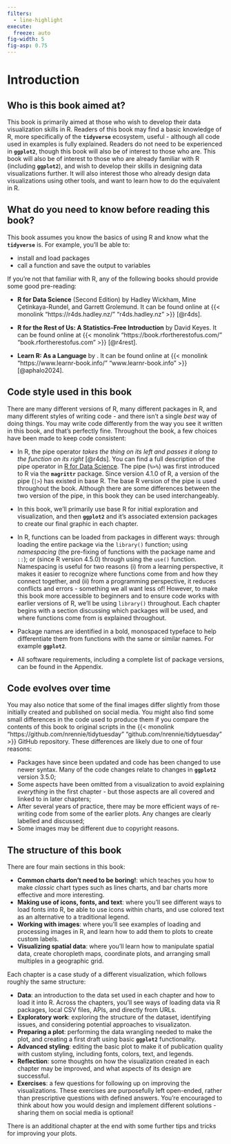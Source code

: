 ```yaml
---
filters:
  - line-highlight
execute: 
  freeze: auto
fig-width: 5
fig-asp: 0.75
---
```


# Introduction {#sec-intro}

## Who is this book aimed at?

This book is primarily aimed at those who wish to develop their data visualization skills in R. Readers of this book may find a basic knowledge of R, more specifically of the **`tidyverse`** ecosystem, useful - although all code used in examples is fully explained. Readers do not need to be experienced in **`ggplot2`**, though this book will also be of interest to those who are. This book will also be of interest to those who are already familiar with R (including **`ggplot2`**), and wish to develop their skills in designing data visualizations further. It will also interest those who already design data visualizations using other tools, and want to learn how to do the equivalent in R.

## What do you need to know before reading this book?

This book assumes you know the basics of using R and know what the **`tidyverse`** is. For example, you'll be able to:

* install and load packages
* call a function and save the output to variables

If you're not that familiar with R, any of the following books should provide some good pre-reading:

* **R for Data Science** (Second Edition) by Hadley Wickham, Mine Çetinkaya-Rundel, and Garrett Grolemund. It can be found online at {{< monolink "https://r4ds.hadley.nz/" "r4ds.hadley.nz" >}} [@r4ds].

* **R for the Rest of Us: A Statistics-Free Introduction** by David Keyes. It can be found online at {{< monolink "https://book.rfortherestofus.com/" "book.rfortherestofus.com" >}} [@r4rest].

* **Learn R: As a Language** by . It can be found online at {{< monolink "https://www.learnr-book.info/" "www.learnr-book.info" >}} [@aphalo2024].

## Code style used in this book

There are many different versions of R, many different packages in R, and many different styles of writing code - and there isn't a single *best* way of doing things. You may write code differently from the way you see it written in this book, and that's perfectly fine. Throughout the book, a few choices have been made to keep code consistent:

* In R, the pipe operator *takes the thing on its left and passes it along to the function on its right* [@r4ds]. You can find a full description of the pipe operator in [R for Data Science](https://r4ds.hadley.nz/data-transform#sec-the-pipe). The pipe (`%>%`) was first introduced to R via the **`magrittr`** package. Since version 4.1.0 of R, a version of the pipe (`|>`) has existed in base R. The base R version of the pipe is used throughout the book. Although there are some differences between the two version of the pipe, in this book they can be used interchangeably.

\index{pipe} \index{magrittr}

* In this book, we'll primarily use base R for initial exploration and visualization, and then **`ggplot2`** and it's associated extension packages to create our final graphic in each chapter.

* In R, functions can be loaded from packages in different ways: through loading the entire package via the `library()` function; using *namespacing* (the pre-fixing of functions with the package name and `::`); or (since R version 4.5.0) through using the `use()` function. Namespacing is useful for two reasons (i) from a learning perspective, it makes it easier to recognize where functions come from and how they connect together, and (ii) from a programming perspective, it reduces conflicts and errors - something we all want less of! However, to make this book more accessible to beginners and to ensure code works with earlier versions of R, we'll be using `library()` throughout. Each chapter begins with a section discussing which packages will be used, and where functions come from is explained throughout.

\index{namespacing} \index{base!use}

* Package names are identified in a bold, monospaced typeface to help differentiate them from functions with the same or similar names. For example **`ggplot2`**. 

* All software requirements, including a complete list of package versions, can be found in the Appendix.

## Code evolves over time

You may also notice that some of the final images differ slightly from those initially created and published on social media. You might also find some small differences in the code used to produce them if you compare the contents of this book to original scripts in the {{< monolink "https://github.com/nrennie/tidytuesday" "github.com/nrennie/tidytuesday" >}} GitHub repository. These differences are likely due to one of four reasons: 

* Packages have since been updated and code has been changed to use newer syntax. Many of the code changes relate to changes in **`ggplot2`** version 3.5.0;
* Some aspects have been omitted from a visualization to avoid explaining *everything* in the first chapter - but those aspects are all covered and linked to in later chapters;
* After several years of practice, there may be more efficient ways of re-writing code from some of the earlier plots. Any changes are clearly labelled and discussed;
* Some images may be different due to copyright reasons.

## The structure of this book

There are four main sections in this book:

* **Common charts don't need to be boring!**: which teaches you how to make *classic* chart types such as lines charts, and bar charts more effective and more interesting.
* **Making use of icons, fonts, and text**: where you'll see different ways to load fonts into R, be able to use icons within charts, and use colored text as an alternative to a traditional legend.
* **Working with images**: where you'll see examples of loading and processing images in R, and learn how to add them to plots to create custom labels.
* **Visualizing spatial data**: where you'll learn how to manipulate spatial data, create choropleth maps, coordinate plots, and arranging small multiples in a geographic grid.

Each chapter is a case study of a different visualization, which follows roughly the same structure:

* **Data**: an introduction to the data set used in each chapter and how to load it into R. Across the chapters, you'll see ways of loading data via R packages, local CSV files, APIs, and directly from URLs.
* **Exploratory work**: exploring the structure of the dataset, identifying issues, and considering potential approaches to visualizaton. 
* **Preparing a plot**: performing the data wrangling needed to make the plot, and creating a first draft using basic **`ggplot2`** functionality.
* **Advanced styling**: editing the basic plot to make it of publication quality with custom styling, including fonts, colors, text, and legends.
* **Reflection**: some thoughts on how the visualization created in each chapter may be improved, and what aspects of its design are successful.
* **Exercises**: a few questions for following up on improving the visualizations. These exercises are purposefully left open-ended, rather than prescriptive questions with defined answers. You're encouraged to think about how you would design and implement different solutions - sharing them on social media is optional!

There is an additional chapter at the end with some further tips and tricks for improving your plots. 

